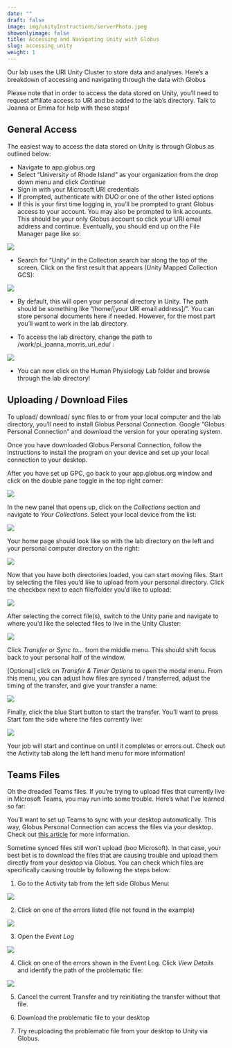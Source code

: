 ```yaml
---
date: ""
draft: false
image: img/unityInstructions/serverPhoto.jpeg
showonlyimage: false
title: Accessing and Navigating Unity with Globus
slug: accessing_unity
weight: 1
---
```


Our lab uses the URI Unity Cluster to store data and analyses. Here's a breakdown of accessing and navigating through the data with Globus

<!--more-->

Please note that in order to access the data stored on Unity, you'll need to request affiliate access to URI and be added to the lab's directory. Talk to Joanna or Emma for help with these steps!

## General Access

The easiest way to access the data stored on Unity is through Globus as outlined below:

-   Navigate to app.globus.org
-   Select "University of Rhode Island" as your organization from the drop down menu and click *Continue*
-   Sign in with your Microsoft URI credentials
-   If prompted, authenticate with DUO or one of the other listed options
-   If this is your first time logging in, you'll be prompted to grant Globus access to your account. You may also be prompted to link accounts. This should be your only Globus account so click your URI email address and continue. Eventually, you should end up on the File Manager page like so:

![](img/unityInstructions/globusHomePage.png)

-   Search for "Unity" in the Collection search bar along the top of the screen. Click on the first result that appears (Unity Mapped Collection GCS):

![](img/unityInstructions/globusUnitySearch)

-   By default, this will open your personal directory in Unity. The path should be something like "/home/[your URI email address]/". You can store personal documents here if needed. However, for the most part you'll want to work in the lab directory.

-   To access the lab directory, change the path to /work/pi_joanna_morris_uri_edu/ :

![](img/unityInstructions/globusLabDirectoryPath)

-   You can now click on the Human Physiology Lab folder and browse through the lab directory!

## Uploading / Download Files

To upload/ download/ sync files to or from your local computer and the lab directory, you'll need to install Globus Personal Connection. Google "Globus Personal Connection" and download the version for your operating system.

Once you have downloaded Globus Personal Connection, follow the instructions to install the program on your device and set up your local connection to your desktop.

After you have set up GPC, go back to your app.globus.org window and click on the double pane toggle in the top right corner:

![](img/unityInstructions/globusPanels)

In the new panel that opens up, click on the *Collections* section and navigate to *Your Collections*. Select your local device from the list:

![](img/unityInstructions/globusYourConnections)

Your home page should look like so with the lab directory on the left and your personal computer directory on the right:

![](img/unityInstructions/globusLabPersonalDirectory)

Now that you have both directories loaded, you can start moving files. Start by selecting the files you'd like to upload from your personal directory. Click the checkbox next to each file/folder you'd like to upload:

![](img/unityInstructions/globusPersonalFilesSelected)

After selecting the correct file(s), switch to the Unity pane and navigate to where you'd like the selected files to live in the Unity Cluster:

![](img/unityInstructions/globusUnityLocationSelected)

Click *Transfer or Sync to...* from the middle menu. This should shift focus back to your personal half of the window.

[Optional] click on *Transfer & Timer Options* to open the modal menu. From this menu, you can adjust how files are synced / transferred, adjust the timing of the transfer, and give your transfer a name:

![](img/unityInstructions/globusTransferTimerMenu)

Finally, click the blue Start button to start the transfer. You'll want to press Start fom the side where the files currently live:

![](img/unityInstructions/globusStartTransfer)

Your job will start and continue on until it completes or errors out. Check out the Activity tab along the left hand menu for more information!

## Teams Files

Oh the dreaded Teams files. If you're trying to upload files that currently live in Microsoft Teams, you may run into some trouble. Here's what I've learned so far:

You'll want to set up Teams to sync with your desktop automatically. This way, Globus Personal Connection can access the files via your desktop. Check out [this article](<https://support.microsoft.com/en-us/office/sync-sharepoint-and-teams-files-with-your-computer-6de9ede8-5b6e-4503-80b2-6190f3354a88>) for more information.

Sometime synced files still won't upload (boo Microsoft). In that case, your best bet is to download the files that are causing trouble and upload them directly from your desktop via Globus. You can check which files are specifically causing trouble by following the steps below:

1. Go to the Activity tab from the left side Globus Menu:

![](img/unityInstructions/globusActivityMenu)

2. Click on one of the errors listed (file not found in the example)

![](img/unityInstructions/globusActivityError)

3. Open the *Event Log*

![](img/unityInstructions/globusActivityEventLog)

4. Click on one of the errors shown in the Event Log. Click *View Details* and identify the path of the problematic file:

![](img/unityInstructions/globusErrorFilePath)

5. Cancel the current Transfer and try reinitiating the transfer without that file.

6. Download the problematic file to your desktop

7. Try reuploading the problematic file from your desktop to Unity via Globus.
